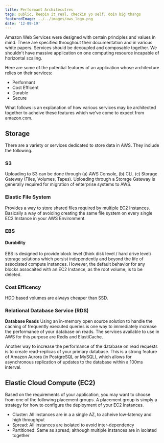 ```yaml
---
title: Performant Architecutres
tags: public, keepin it real, checkin yo self, doin big thangs
featuredImage: ../../images/aws_logo.png
date: '12-09-19'
---
```


Amazon Web Services were designed with certain principles and values in mind. These are specified throughout their documentation and in various white papers. Services should be decoupled and composable together. We shouldn't have massive application on one computing resource incapable of horizontal scaling.

Here are some of the potential features of an application whose architecture relies on their services:

- Performant
- Cost Efficent
- Durable
- Secure

What follows is an explanation of how various services may be architected together to acheive these features which we've come to expect from amazon.com. 

## Storage

There are a variety or services dedicated to store data in AWS. They include the following.

### S3

Uploading to S3 can be done through (a) AWS Console, (b) CLI, (c) Storage Gateway (Files, Volumes, Tapes). Uploading through a Storage Gateway is generally required for migration of enterprise systems to AWS.

### Elastic File System
Provides a way to store shared files required by multiple EC2 Instances. Basically a way of avoiding creating the same file system on every single EC2 Instance in your AWS Environment.

### EBS
#### Durability
EBS is designed to provide block level (think disk level / hard drive level) storage solutions which persist independently and beyond the life of associated compute instances. However, the default behavior for any blocks assocaited with an EC2 Instance, as the root volume, is to be deleted.

### Cost Efficency
HDD based volumes are always cheaper than SSD.

### Relational Database Service (RDS)
**Database Reads**
Using an in-memory open source solution to handle the caching of frequently executed queries is one way to immediately increase the performance of your database on reads. The services available to use in AWS for this purpose are Redis and ElastiCache. 

Another way to increase the performance of the database on read requests is to create read-replicas of your primary database. This is a strong feature of Amazon Aurora (in PostgreSQL or MySQL), which allows for asynchronous replication of updates to the database within a 100ms interval. 

## Elastic Cloud Compute (EC2)
Based on the requirements of your application, you may want to choose from one of the following placement groups. A placement group is simply a strategy for how to configure the deployment of your EC2 Instances.

- Cluster: All instances are in a a single AZ, to acheive low-latency and high throughput
- Spread: All instances are isolated to avoid inter-dependency
- Partitioned: Same as spread; although multiple instances are in isolated together